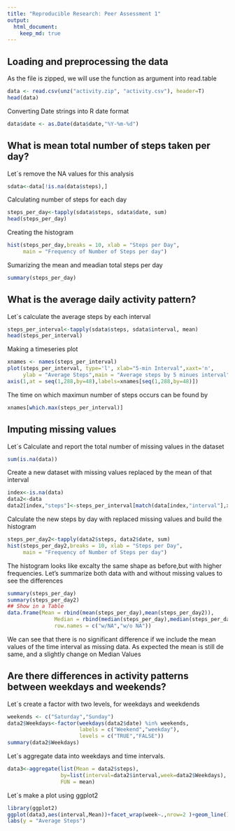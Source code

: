```yaml
---
title: "Reproducible Research: Peer Assessment 1"
output: 
  html_document:
    keep_md: true
---
```



## Loading and preprocessing the data
As the file is zipped, we will use the function as argument into read.table
```r
data <- read.csv(unz("activity.zip", "activity.csv"), header=T)
head(data)
```
Converting Date strings into R date format
```r
data$date <- as.Date(data$date,"%Y-%m-%d")
```

## What is mean total number of steps taken per day?
Let´s remove the NA values for this analysis
```r
sdata<-data[!is.na(data$steps),]
```
Calculating number of steps for each day
```r
steps_per_day<-tapply(sdata$steps, sdata$date, sum)
head(steps_per_day)

```
Creating the histogram
```r
hist(steps_per_day,breaks = 10, xlab = "Steps per Day", 
     main = "Frequency of Number of Steps per day")
```


Sumarizing the mean and meadian total steps per day
```r
summary(steps_per_day)
```
## What is the average daily activity pattern?
Let´s calculate the average steps by each interval
```r
steps_per_interval<-tapply(sdata$steps, sdata$interval, mean)
head(steps_per_interval)

```
Making a timeseries plot
```r
xnames <- names(steps_per_interval)
plot(steps_per_interval, type='l', xlab="5-min Interval",xaxt='n',
     ylab = "Average Steps",main = "Average steps by 5 minues interval")
axis(1,at = seq(1,288,by=48),labels=xnames[seq(1,288,by=48)])

```

The time on which maximun number of steps occurs can be found by
```r
xnames[which.max(steps_per_interval)]
```

## Imputing missing values
Let´s Calculate and report the total number of missing values in the dataset 
```r
sum(is.na(data))
```
Create a new dataset with missing values replaced by the mean of that interval
```r
index<-is.na(data)
data2<-data
data2[index,"steps"]<-steps_per_interval[match(data[index,"interval"],xnames)]
```
Calculate the new steps by day with replaced missing values and build the histogram
```r
steps_per_day2<-tapply(data2$steps, data2$date, sum)
hist(steps_per_day2,breaks = 10, xlab = "Steps per Day", 
     main = "Frequency of Number of Steps per day")
```

The histogram looks like excalty the same shape as before,but with higher frequencies.
Let's summarize both data with and without missing values to see  the differences
```r
summary(steps_per_day)
summary(steps_per_day2)
## Show in a Table
data.frame(Mean = rbind(mean(steps_per_day),mean(steps_per_day2)),
               Median = rbind(median(steps_per_day),median(steps_per_day2)),
               row.names = c("w/NA","w/o NA"))

```
We can see that there is no significant difference if we include the mean values of the time interval as missing data. As expected the mean is still de same, and a slightly change on Median Values 

## Are there differences in activity patterns between weekdays and weekends?

Let´s create a factor with two levels, for weekdays and weekdends
```r
weekends <- c("Saturday","Sunday")
data2$Weekdays<-factor(weekdays(data2$date) %in% weekends,
                       labels = c("Weekend","weekday"),
                       levels = c("TRUE","FALSE"))
summary(data2$Weekdays)                       
```
Let´s aggregate data into weekdays and time intervals.
```r
data3<-aggregate(list(Mean = data2$steps),
                 by=list(interval=data2$interval,week=data2$Weekdays),
                 FUN = mean)
```

Let´s make a plot using ggplot2
```r
library(ggplot2)
ggplot(data3,aes(interval,Mean))+facet_wrap(week~.,nrow=2 )+geom_line()+
labs(y = "Average Steps")

        
```
